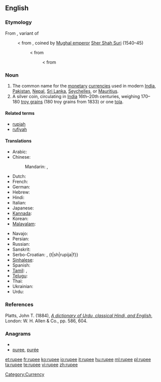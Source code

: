 ==English==
{{wikipedia}}

===Etymology===
From {{etyl|hi}} {{term|रुपीया|tr=rupīyā|lang=hi|sc=Deva}}, variant of {{term|रुपया|lang=hi|tr=rupayā|sc=Deva}}
: < from {{etyl|ur}} {{term|رپيا|lang=ur|sc=ur-Arab|tr=rupayā}}, coined by [[w:Mughal Empire|Mughal emperor]] [[w:Sher Shah Suri|Sher Shah Suri]] (1540–45)
:: < from {{etyl|sa}} {{term|रूप्यकं|lang=sa|sc=Deva|tr=rūpyakam||[[silver]] [[coin]]}}
::: < from {{etyl|sa}} {{term|रूप्य|lang=sa|sc=Deva|tr=rūpya||[[wrought]] silver}}

===Noun===
{{en-noun}}

# The common name for the [[monetary]] [[currency|currencies]] used in modern [[India]], [[Pakistan]], [[Nepal]], [[Sri Lanka]], [[Seychelles]], or [[Mauritius]].
# A silver coin, circulating in [[India]] 16th–20th centuries, weighing 170–180&nbsp;[[troy grain]]s (180&nbsp;troy grains from 1833) or one [[tola]].

====Related terms====
* [[rupiah]]
* [[rufiyah]]

====Translations====
{{trans-top|monetary currency}}
* Arabic: {{t|ar|روپیہ|m|tr=ruupi|sc=Arab}}
* Chinese:
*: Mandarin: {{t|zh|盧比|sc=Hani}},  {{t|zh|卢比|tr=lúbǐ|sc=Hani}}
* Dutch: {{t|nl|roepie|m}}
* French: {{t+|fr|roupie|f}}
* German: {{t|de|Rupie|f}}
* Hebrew: {{t|he|רופי|sc=Hebr}}
* Hindi: {{t-|hi|रुपया|m|tr=rupyā|xs=Hindi}}
* Italian: {{t-|it|rupia|f}}
* Japanese: {{t|ja|ルピー|tr=rupī|sc=Jpan}}
* [[Kannada]]: {{t|kn|ರೂಪಾಯಿ|sc=Knda}}
* Korean: {{t|ko|루피|tr=rupi|sc=Kore}}
* [[Malayalam]]: {{t|ml|ശ്രൂപ|sc=Mlym}}
{{trans-mid}}
* Navajo: {{tø|nv|róópii}}
* Persian: {{t|fa|روپیہ|sc=fa-Arab}}
* Russian: {{t|ru|рупия|f|tr=rúpija|sc=Cyrl}}
* Sanskrit: {{t|sa|रूप्यकम्|tr=rupyakam|sc=Deva}}
* Serbo-Croatian: {{t|sh|рупија|sc=Cyrl}}, {t|sh|rupija|f}}
* [[Sinhalese]]: {{t|si|රුපියල|tr=rupiyal|sc=Sinh}}
* Spanish: {{t+|es|rupia|f}}
* [[Tamil]]: {{t|ta|உரூபாய்|tr=urūpāy|xs=Tamil}}, {{t+|ta|ரூபாய்|tr=rūpāy|xs=Tamil}}
* [[Telugu]]: {{t|te|రూపాయలు|sc=Telu}}
* Thai: {{t|th|รูปี|sc=Thai}}
* Ukrainian: {{t|uk|рупія|f|tr=rúpija|sc=Cyrl}}
* Urdu: {{t|ur|روپیہ|tr=rupyā|xs=Urdu}}
{{trans-bottom}}

===References===
Platts, John T. (1884), ''[http://dsal.uchicago.edu/cgi-bin/philologic/contextualize.pl?p.4.platts.1549194 A dictionary of Urdu, classical Hindi, and English]'', London: W. H. Allen & Co., pp. 586, 604.

===Anagrams===
* {{alphagram|eepru}}
* [[puree#English|puree]], [[purée#English|purée]]

[[Category:Currency]]

[[et:rupee]]
[[fr:rupee]]
[[ko:rupee]]
[[io:rupee]]
[[it:rupee]]
[[hu:rupee]]
[[ml:rupee]]
[[pl:rupee]]
[[ta:rupee]]
[[te:rupee]]
[[vi:rupee]]
[[zh:rupee]]